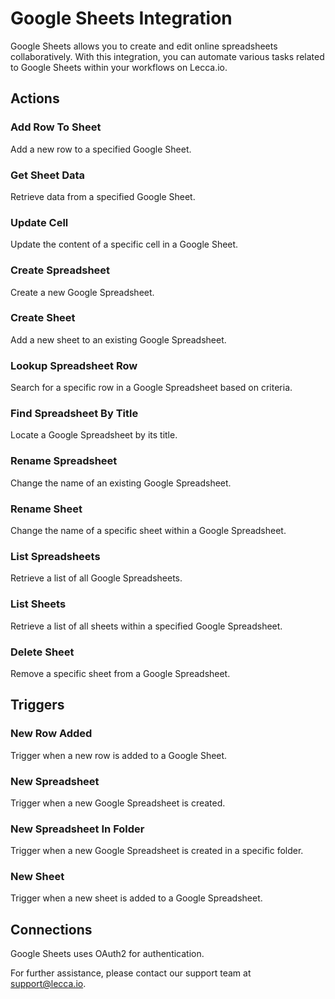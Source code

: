 
# Google Sheets Integration

Google Sheets allows you to create and edit online spreadsheets collaboratively. With this integration, you can automate various tasks related to Google Sheets within your workflows on Lecca.io.

## Actions

### Add Row To Sheet

Add a new row to a specified Google Sheet.

### Get Sheet Data

Retrieve data from a specified Google Sheet.

### Update Cell

Update the content of a specific cell in a Google Sheet.

### Create Spreadsheet

Create a new Google Spreadsheet.

### Create Sheet

Add a new sheet to an existing Google Spreadsheet.

### Lookup Spreadsheet Row

Search for a specific row in a Google Spreadsheet based on criteria.

### Find Spreadsheet By Title

Locate a Google Spreadsheet by its title.

### Rename Spreadsheet

Change the name of an existing Google Spreadsheet.

### Rename Sheet

Change the name of a specific sheet within a Google Spreadsheet.

### List Spreadsheets

Retrieve a list of all Google Spreadsheets.

### List Sheets

Retrieve a list of all sheets within a specified Google Spreadsheet.

### Delete Sheet

Remove a specific sheet from a Google Spreadsheet.

## Triggers

### New Row Added

Trigger when a new row is added to a Google Sheet.

### New Spreadsheet

Trigger when a new Google Spreadsheet is created.

### New Spreadsheet In Folder

Trigger when a new Google Spreadsheet is created in a specific folder.

### New Sheet

Trigger when a new sheet is added to a Google Spreadsheet.

## Connections

Google Sheets uses OAuth2 for authentication.

For further assistance, please contact our support team at [support@lecca.io](mailto:support@lecca.io).
